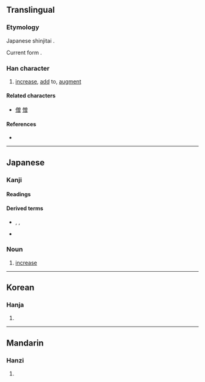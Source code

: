 {{also|增}}
{{character info/new}}
==Translingual==
{{ja-forms|増|[[增]]|[[增]]}}

===Etymology===
Japanese shinjitai {{Han simp|增|f=曾|t=曽}}.

Current form {{Han compound|土|t1=earth|曽|ls=psc|c1=s|c2=p}}.

===Han character===
{{Han char|rn=32|rad=土|as=11|sn=14|four=|canj=GCWA,XGCWA|ids=⿰土曽}}

# [[increase]], [[add]] to, [[augment]]

====Related characters====
* [[僧]] [[憎]]

====References====
* {{Han ref|kx=0238.191|dkj=05448|hdz=10483.011|uh=5897|ud=22679}}

----

==Japanese==
{{ja-kanji forms|増|增}}

===Kanji===
{{ja-kanji|grade=5|rs=土11|kyu=增}}

====Readings====
{{ja-readings
|goon=そう
|kanon=そう
|kanyoon=ぞう
|kun=ま-す, ふ-える, ふ-やす
}}

====Derived terms====
* {{l|ja|増し}}, {{l|ja|まし}}, {{l|ja|マシ|tr=mashi}}
* {{l|ja|増す|tr=[[ます]], masu}}

===Noun===
{{ja-noun|ぞう}}

# [[increase]]

----

==Korean==

===Hanja===
{{ko-hanja|hangeul=증|rv=jeung|mr=chŭng}}

# {{defn|lang=ko|sort=土11}}

----

==Mandarin==

===Hanzi===
{{cmn-hanzi|pin=[[zēng]] ([[zeng1]])|wg=tseng<sup>1</sup>}}

# {{defn|lang=cmn|sort=土11}}